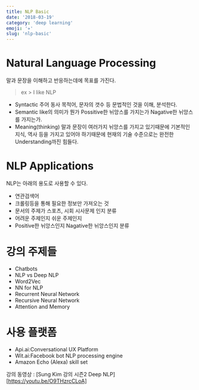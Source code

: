 ```yaml
---
title: NLP Basic
date: '2018-03-19'
category: 'deep learning'
emoji: '✈️'
slug: 'nlp-basic'
---
```


# Natural Language Processing

말과 문장을 이해하고 반응하는데에 목표를 가진다.

> ex > I like NLP


- Syntactic
	주어 동사 목적어, 문자의 갯수 등 문법적인 것을 이해, 분석한다.
- Semantic
	like의 의미가 뭔가 Possitive한 뉘앙스를 가지는가 Nagative한 뉘앙스를 가지는가.
- Meaning(thinking)
	말과 문장이 여러가지 뉘앙스를 가지고 있기때문에 기본적인 지식, 역사 등을 가지고 있어야 하기때문에 현재의 기술 수준으로는 완전한 Understanding까진 힘들다.

# NLP Applications
NLP는 아래의 용도로 사용할 수 있다.

- 연관검색어
- 크롤링등을 통해 필요한 정보만 가져오는 것
- 문서의 주제가 스포츠, 시회 시사문제 인지 분류
- 어려운 주제인지 쉬운 주제인지
- Positive한 뉘앙스인지 Nagative한 뉘앙스인지 분류

# 강의 주제들
- Chatbots
- NLP vs Deep NLP
- Word2Vec
- NN for NLP
- Recurrent Neural Network
- Recursive Neural Network
- Attention and Memory

# 사용 플랫폼
- Api.ai:Conversational UX Platform
- Wit.ai:Facebook bot NLP processing engine
- Amazon Echo (Alexa) skill set

강의 동영상 : [Sung Kim 강의 시즌2 Deep NLP][https://youtu.be/O9THzrcCLoA]
